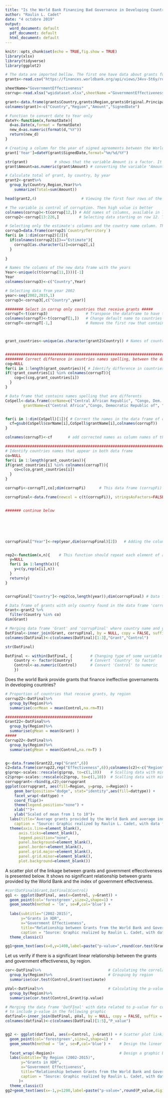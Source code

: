 ```yaml
---
title: "Is the World Bank Financing Bad Governance in Developing Countries?"
author: "Raulin L. Cadet"
date: "4 octobre 2019"
output:
  word_document: default
  pdf_document: default
  html_document: default
---
```



```r
knitr::opts_chunk$set(echo = TRUE,fig.show = TRUE)
library(xlsx)
library(tidyverse)
library(ggplot2)

```



```r
# The data are imported bellow. The first one have data about grants fom the World. The second have the index of control for corruption. Higher index of control for corruption is a better performance.
grants<-read.csv("https://finances.worldbank.org/api/views/34vv-5t6y/rows.csv?accessType=DOWNLOAD&bom=true&format=true")

sheetName="GovernmentEffectiveness"
corrup<-read.xlsx("wgidataset.xlsx",sheetName ="GovernmentEffectiveness" ) #"ControlofCorruption" Source: https://info.worldbank.org/governance/wgi/Home/downLoadFile?fileName=wgidataset.xlsx

```


```r
grant<-data.frame(grants$Country,grants$Region,grants$Original.Principal.Amount,grants$Agreement.Signing.Date)
colnames(grant)<-c("Country","Region","Amount","SignedDate")

# Function to convert date to Year only
dateY<-function(x,formatDate){      
  d=as.Date(x,format = formatDate)
  new_d=as.numeric(format(d,"%Y"))
  return(new_d)
}

# Creating a column for the year of signed agreements between the World Bank and the beneficiaries of grants.
grant['Year']=dateY(grant$SignedDate,format="%m/%d/%Y")

str(grant)            # shows that the variable Amount is a factor. It should be numeric.
grant$Amount=as.numeric(grant$Amount) # converting the variable "Amount" as numeric
```


```r
# Calculate total of grant, by country, by year
grant2<-grant%>%
  group_by(Country,Region,Year)%>%
    summarize(Total=sum(Amount))

head(grant2,4)                    # Viewing the first four rows of the data frame 'grant2'
```



```r
# The variable is control of corruption. Then high value is better
colnames(corrup)<-t(corrup[12,]) # Add names of columns, available in line 12.
corrup2<-corrup[13:226,]         # Selecting data starting on row 12. The rows above 12 do not contain data, but title information.

# Selecting only the estimate's columns and the country name column. They provide the index data. The other columns are other statistics about the index.
corrup3=data.frame(corrup2$`Country/Territory`)
for(i in 1:dim(corrup2)[2]){
  if(colnames(corrup2[i])=="Estimate"){
    corrup3[as.character(i)]=corrup2[,i]
  }
  
}

# Names the columns of the new data frame with the years
Year<-unique(c(t(corrup[11,])))[-1]
Year
colnames(corrup3)<-c("Country",Year)

# Selecting data from year 2002
year<-seq(2002,2015,1)
corrup3<-corrup3[,c("Country",year)]

######## Select in corrup only countries that receive grants #####
corrupT<-t(corrup3)                 # Transpose the dataframe to have the countries name in columns
colnames(corrupT)<-t(corrupT[1,])   # Change default name to countries name which are in row 1.
corrupT<-corrupT[-1,]               # Remove the first row that contains the countries names



grant_countries<-unique(as.character(grant2$Country)) # Names of countries that receive grants from 2002 to 2015


###########################################################################################
######## Correct difference in countries names spelling, between the dataframe ############
cog=NULL
for(i in 1:length(grant_countries)){ # Identify difference in countries names in the two data frame
if(!grant_countries[i] %in% colnames(corrupT)){
    cog=c(cog,grant_countries[i])
  }
}

# Data frame that contains names spelling that are differents
CoSpell<-data.frame(corName=c("Central African Republic", "Congo, Dem. Rep.","Congo, Rep.","Lao PDR","Micronesia, Fed. Sts.","SÃ£o TomÃ© and Principe","Yemen, Rep.","CÃ´te d'Ivoire"),
        grantName=c("Central Africa","Congo, Democratic Republic of", "Congo, Republic of","Lao People's Democratic Republic","Micronesia, Federated States of","Sao Tome and Principe","Yemen, Republic of","Cote d'Ivoire"))


for(i in 1:dim(CoSpell)[1]){ # Correct the names in the data frame of control for corruption
  cf=gsub(CoSpell$corName[i],CoSpell$grantName[i],colnames(corrupT))
}

colnames(corrupT)<-cf       # add corrected names as column names of the data frame of control for corruption

##########################################################################################
# Identify countries names that appear in both data frame
co=NULL
for(i in 1:length(grant_countries)){ 
if(grant_countries[i] %in% colnames(corrupT)){
    co=c(co,grant_countries[i])
  }
}

corrupFi<-corrupT[,co];dim(corrupFi)      # This data frame (corrupFi) has 62 countries found in grant2 

corrupFinal<-data.frame(newcol = c(t(corrupFi)), stringsAsFactors=FALSE) # Create a data frame of one column, with data of control of corruption for all countries that receive grants from the WB.


####### continue below






corrupFinal["Year"]<-rep(year,dim(corrupFinal)[2])   # Adding the column of the year to the new data frame.


rep2<-function(x,n){    # This function should repeat each element of a vector n times 
  y=NULL
  for(i in 1:length(x)){
    y=c(y,rep(x[i],n))
  }
  return(y)
}


corrupFinal["Country"]<-rep2(co,length(year));dim(corrupFinal) # Data frame with index of control for corruption, for countries that receive grant from the World Bank.

# Data frame of grants with only country found in the data frame 'corrupFinal'. However, data are not available for some years, for some countries. That's why they do not have the same number of rows.            
Grant<-grant2 %>%            
  filter(Country %in% co)
dim(Grant)
```



```r
# Merging data frame 'Grant' and 'corrupFinal' where country name and year are the same
DatFinal<-inner_join(Grant, corrupFinal, by = NULL, copy = FALSE, suffix = c(".grant", ".corrup") )
colnames(DatFinal)<-c(colnames(DatFinal)[1:3],"Grant","Control")
```

```r
str(DatFinal)

DatFinal <- within(DatFinal, {        # Changing type of some variable in 'DatFinal'   
    Country <- factor(Country)        # Convert 'Country' to factor
    Control<-as.numeric(Control)      # Convert 'Control' to numeric
    })

```



Does the world Bank provide grants that finance ineffective governaments in developing countries?

```r
# Proportion of countries that receive grants, by region
corrup22<-DatFinal%>%
  group_by(Region)%>%
  summarise(corMean = mean(Control,na.rm=T))

#######################################
Grant22<-DatFinal%>%
  group_by(Region)%>%
  summarise(gMean = mean(Grant) )
#####
Corrup22<-DatFinal%>%
  group_by(Region)%>%
  summarise(gMean = mean(Control,na.rm=T) )


g<-data.frame(Grant22,rep("Grant",6))
c2=data.frame(corrup22,rep("Effectiveness",6));colnames(c2)<-c("Region","prop","dattype");colnames(g)<-colnames(c2)
g$prop<-scales::rescale(g$prop, to=c(1,10))    # Scalling data with min/max method
c2$prop<-scales::rescale(c2$prop, to=c(1,10))  # Scalling data with min/max method
corrupgrant<-rbind(g,c2);corrupgrant
ggplot(corrupgrant, aes(fill=Region, y=prop, x=Region)) + 
    geom_bar(position="dodge", stat="identity",aes(fill=dattype)) +
    facet_wrap(~dattype) +
    coord_flip()+
    theme(legend.position="none") +
    xlab("")+
    ylab("Scaled of mean from 1 to 10")+
  labs(title="Average grants provided by the World Bank and average index of government effectiveness",
    caption = "Source: Graphic realized by Raulin L. Cadet, with data from the World Bank")+
  theme(axis.line=element_blank(),
      axis.ticks=element_blank(),
      legend.position="none",
      panel.background=element_blank(),
      panel.border=element_blank(),
      panel.grid.major=element_blank(),
      panel.grid.minor=element_blank(),
      plot.background=element_blank())


```


A scatter plot of the linkage between grants and government effecctiveness is presented below. It shows no significant relationship between grants provided by the World Bank and the index of government effectiveness.

```r
#cor(DatFinal$Grant,DatFinal$Control)
gg1 <- ggplot(DatFinal, aes(x=Control, y=Grant)) + 
  geom_point(col='forestgreen',size=2,shape=1) + 
  geom_smooth(method = 'lm', se=F,col='blue') + 
  
  labs(subtitle="(2002-2015)", 
       y="Grants in XDR", 
       x="Government Effectiveness", 
       title="Relationship between Grants from the World Bank and Governement Effectiveness", 
       caption = "Source: Graphic realized by Raulin L. Cadet, with data from the World Bank")+
  theme_classic()

gg1+geom_text(aes(x=0,y=1400,label=paste("p-value=",round(cor.test(Grant,Control)$p.value,digits = 2))),col='red')

```


Let us verify if there is a significant linear relationship between the grants and government effectiveness, by region.

```r

cor<-DatFinal%>%                              # Calculating the correlation coefficient (method of Pearson)
  group_by(Region)%>%                         # Grouping by region
  summarise(cor.test(Control,Grant)$estimate)

pVal<-DatFinal%>%                             # Calculating the p-value of the correlation by region
  group_by(Region)%>%
  summarise(cor.test(Control,Grant)$p.value)
```



```r
# Merging the data frame 'DatFInal' with data related to p-value for correlation test by region
# to include p-value in the following graphic
datfinal<-inner_join(DatFinal, pVal, by = NULL, copy = FALSE, suffix = c(".grant", ".corrup") )
colnames(datfinal)<-c(colnames(DatFinal)[1:5],"P_value")


gg2 <- ggplot(datfinal, aes(x=Control, y=Grant)) + # Scatter plot linking 'Grant' and 'Control'
  geom_point(col='forestgreen',size=2,shape=1) + 
  geom_smooth(method = 'lm', se=F,col='blue') +    # Design the linear relationship (blue line)
  
  facet_wrap(~Region)+                             # Design a graphic by region
  labs(subtitle="By Region (2002-2015)", 
       y="Grants in XDR", 
       x="Government Effectiveness", 
       title="Relationship between Grants from the World Bank and Governement Effectiveness", 
       caption = "Source: Graphic realized by Raulin L. Cadet, with data from the World Bank"
      )+
  theme_classic()
gg2+geom_text(aes(x=-1,y=1200,label=paste("p-value=",round(P_value,digits = 2))),col='red')


```


